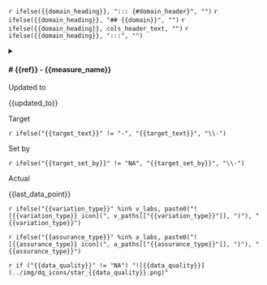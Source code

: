 `r ifelse({{domain_heading}}, "::: {#domain_header}", "")`
`r ifelse({{domain_heading}}, "## {{domain}}", "")`
`r ifelse({{domain_heading}}, cols_header_text, "")`
`r ifelse({{domain_heading}}, ":::", "")`

<details>
<summary>

<div class="outer_flex">

<div class="inner_flex_1">
<h4 class="summary_title"># {{ref}} - {{measure_name}}</h4>
</div>

<div class="inner_flex_2">
<div class="mini_card wide_card">
<div class="mini_card_key">
  Updated to
</div>
<div class="mini_card_value `r ifelse({{stale_data}}, "stale", "fresh")`">
  {{updated_to}}
</div>
</div>


<div class="mini_card">
<div class="mini_card_key">
  Target
</div>
<div class="mini_card_value">
  `r ifelse("{{target_text}}" != "-", "{{target_text}}", "\\-")`
</div>
</div>

<div class="mini_card">
<div class="mini_card_key">
  Set by
</div>
<div class="mini_card_value">
  `r ifelse("{{target_set_by}}" != "NA", "{{target_set_by}}", "\\-")`
</div>
</div>

<div class="mini_card">
<div class="mini_card_key">
  Actual
</div>
<div class="mini_card_value">
  {{last_data_point}}
</div>
</div>
</div>

<div class="inner_flex_3">
<div class="spc_logo">
  `r ifelse("{{variation_type}}" %in% v_labs, paste0("![{{variation_type}} icon](", v_paths[["{{variation_type}}"]], ")"), "{{variation_type}}")`
</div>

<div class="spc_logo">
  `r ifelse("{{assurance_type}}" %in% a_labs, paste0("![{{assurance_type}} icon](", a_paths[["{{assurance_type}}"]], ")"), "{{assurance_type}}")`
</div>

<div class="spc_logo">
  `r if ("{{data_quality}}" != "NA") "![{{data_quality}}](../img/dq_icons/star_{{data_quality}}.png)"`
</div>
</div>

</div>
</summary>

<div class="details_content">

  `r if ("{{report_comment}}" != "NA") "<span class='report_comment'>{{report_comment}}</span>"`
  
  ![{{measure_name}} plot]({{spc_chart_uri}})
  
  `r if ("{{rebase_comment}}" != "NA") "Rebase comments: {{rebase_comment}}"`
  
  `r if ("{{accountable_person}}" != "NA") "Accountable Person: {{accountable_person}}"`
  
  `r if ("{{reviewed_at}}" != "NA") "Reviewed at: {{reviewed_at}}"`
  
  `r if ("{{escalated_to}}" != "NA") "Escalated (if needed) to: {{escalated_to}}"`
  
  Data Owner: `r ifelse("{{data_owner}}" != "NA", "{{data_owner}}", "-")`

</div>
</details>
